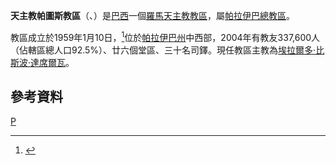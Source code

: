 {{Infobox Roman Catholic diocese
|Roman Catholic Diocese of = 天主教帕圖斯教區
|Latin name of diocese = Dioecesis Patosensis
|image = 
|caption = 
|location = [[巴西|巴西]]
|territory = [[帕拉伊巴州|帕拉伊巴州]]中西部
|population = 337,600
|rite = 拉丁禮
|patron =
|established = 1959年
|cathedral = 聖母引導主教座堂
|co-cathedral =
|leadership = 主教
|website = [http://www.diocesedecampinagrande.org/ 官方網頁]
|教宗 =
|metropolitan =
|ordinary = 埃拉爾多·比斯波·達席爾瓦
|coadjutor bishop =
|auxiliary =
}}
'''天主教帕圖斯教區'''（{{lang-la|Dioecesis Patosensis}}、{{lang-pt|Diocese de Patos}}）是[[巴西|巴西]]一個[[羅馬天主教|羅馬天主教]][[教區|教區]]，屬[[天主教帕拉伊巴總教區|帕拉伊巴總教區]]。

教區成立於1959年1月10日，<ref>{{Cite web |url=http://www.vatican.va/holy_father/john_xxiii/apost_constitutions/1959/documents/hf_j-xxiii_apc_19590110_patosensis_lt.html |title=升為教區的宗座憲令 |access-date=2013-11-27 |archive-date=2013-03-03 |archive-url=https://web.archive.org/web/20130303011443/http://www.vatican.va/holy_father/john_xxiii/apost_constitutions/1959/documents/hf_j-xxiii_apc_19590110_patosensis_lt.html |dead-url=no }}</ref>位於[[帕拉伊巴州|帕拉伊巴州]]中西部，2004年有教友337,600人（佔轄區總人口92.5%）、廿六個堂區、三十名司鐸。現任教區主教為[[埃拉爾多·比斯波·達席爾瓦|埃拉爾多·比斯波·達席爾瓦]]。

==參考資料==
{{reflist}}
[[Category:巴西天主教教區|P]]